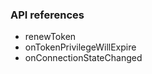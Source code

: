 <PlatformWrapper platform="flutter">
        
### API references

- <Link to="{{Global.API_REF_FLUTTER_ROOT_VOICE_SDK}}/class_irtcengine.html#api_renewtoken">renewToken</Link>

- <Link to="{{Global.API_REF_FLUTTER_ROOT_VOICE_SDK}}/class_irtcengineeventhandler.html#callback_ontokenprivilegewillexpire">onTokenPrivilegeWillExpire</Link>

- <Link to="{{Global.API_REF_FLUTTER_ROOT_VOICE_SDK}}/class_irtcengineeventhandler.html#callback_onconnectionstatechanged">onConnectionStateChanged</Link>

</PlatformWrapper>
